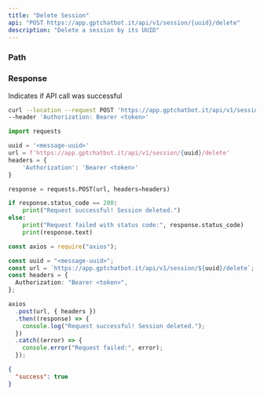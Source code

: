```yaml
---
title: "Delete Session"
api: "POST https://app.gptchatbot.it/api/v1/session/{uuid}/delete"
description: "Delete a session by its UUID"
---
```


### Path

<ParamField path="uuid" type="string" required />

### Response

<ResponseField name="success" type="boolean">
  Indicates if API call was successful
</ResponseField>

<RequestExample>

```bash Curl
curl --location --request POST 'https://app.gptchatbot.it/api/v1/session/{uuid}/delete' \
--header 'Authorization: Bearer <token>'
```

```py Python
import requests

uuid = '<message-uuid>'
url = f'https://app.gptchatbot.it/api/v1/session/{uuid}/delete'
headers = {
    'Authorization': 'Bearer <token>'
}

response = requests.POST(url, headers=headers)

if response.status_code == 200:
    print("Request successful! Session deleted.")
else:
    print("Request failed with status code:", response.status_code)
    print(response.text)
```

```ts JavaScript
const axios = require("axios");

const uuid = "<message-uuid>";
const url = `https://app.gptchatbot.it/api/v1/session/${uuid}/delete`;
const headers = {
  Authorization: "Bearer <token>",
};

axios
  .post(url, { headers })
  .then((response) => {
    console.log("Request successful! Session deleted.");
  })
  .catch((error) => {
    console.error("Request failed:", error);
  });
```

</RequestExample>

<ResponseExample>

```json Response
{
  "success": true
}
```

</ResponseExample>
